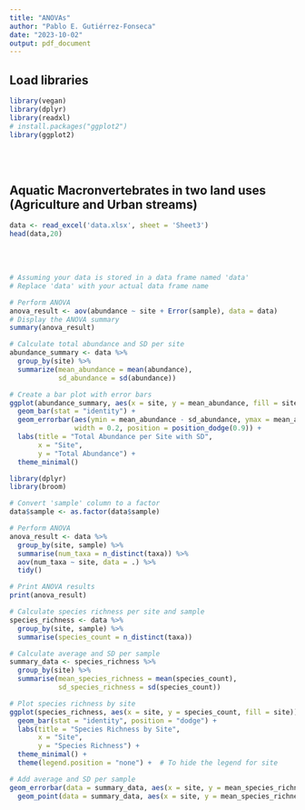 ```yaml
---
title: "ANOVAs"
author: "Pablo E. Gutiérrez-Fonseca"
date: "2023-10-02"
output: pdf_document
---
```


## **Load libraries**
```r
library(vegan)
library(dplyr)
library(readxl)
# install.packages("ggplot2")
library(ggplot2)
```
<br/>
<br/>

## **Aquatic Macronvertebrates in two land uses (Agriculture and Urban streams)**

```r
data <- read_excel('data.xlsx', sheet = 'Sheet3')
head(data,20)
```
<br/>
<br/>



```r
# Assuming your data is stored in a data frame named 'data'
# Replace 'data' with your actual data frame name

# Perform ANOVA
anova_result <- aov(abundance ~ site + Error(sample), data = data)
# Display the ANOVA summary
summary(anova_result)
```


```r
# Calculate total abundance and SD per site
abundance_summary <- data %>%
  group_by(site) %>%
  summarize(mean_abundance = mean(abundance),
            sd_abundance = sd(abundance))

# Create a bar plot with error bars
ggplot(abundance_summary, aes(x = site, y = mean_abundance, fill = site)) +
  geom_bar(stat = "identity") +
  geom_errorbar(aes(ymin = mean_abundance - sd_abundance, ymax = mean_abundance + sd_abundance),
                width = 0.2, position = position_dodge(0.9)) +
  labs(title = "Total Abundance per Site with SD",
       x = "Site",
       y = "Total Abundance") +
  theme_minimal()

```







```r
library(dplyr)
library(broom)

# Convert 'sample' column to a factor
data$sample <- as.factor(data$sample)

# Perform ANOVA
anova_result <- data %>%
  group_by(site, sample) %>%
  summarise(num_taxa = n_distinct(taxa)) %>%
  aov(num_taxa ~ site, data = .) %>%
  tidy()

# Print ANOVA results
print(anova_result)
```



```r
# Calculate species richness per site and sample
species_richness <- data %>%
  group_by(site, sample) %>%
  summarise(species_count = n_distinct(taxa))

# Calculate average and SD per sample
summary_data <- species_richness %>%
  group_by(site) %>%
  summarise(mean_species_richness = mean(species_count),
            sd_species_richness = sd(species_count))

# Plot species richness by site
ggplot(species_richness, aes(x = site, y = species_count, fill = site)) +
  geom_bar(stat = "identity", position = "dodge") +
  labs(title = "Species Richness by Site",
       x = "Site",
       y = "Species Richness") +
  theme_minimal() +
  theme(legend.position = "none") +  # To hide the legend for site

# Add average and SD per sample
geom_errorbar(data = summary_data, aes(x = site, y = mean_species_richness, ymin = mean_species_richness - sd_species_richness, ymax = mean_species_richness + sd_species_richness), position = position_dodge(0.9), width = 0.25, col = "red") +
  geom_point(data = summary_data, aes(x = site, y = mean_species_richness), position = position_dodge(0.9), col = "red", size = 3)
```

